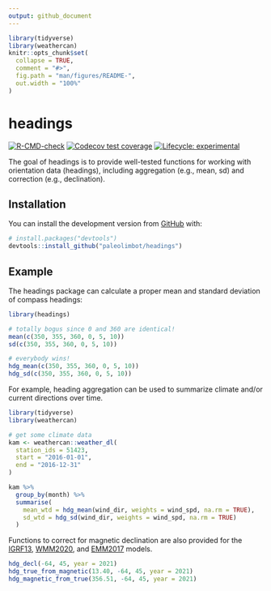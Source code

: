 ```yaml
---
output: github_document
---
```


<!-- README.md is generated from README.Rmd. Please edit that file -->

```r
library(tidyverse)
library(weathercan)
knitr::opts_chunk$set(
  collapse = TRUE,
  comment = "#>",
  fig.path = "man/figures/README-",
  out.width = "100%"
)
```

# headings

<!-- badges: start -->
[![R-CMD-check](https://github.com/paleolimbot/headings/workflows/R-CMD-check/badge.svg)](https://github.com/paleolimbot/headings/actions)
[![Codecov test coverage](https://codecov.io/gh/paleolimbot/headings/branch/master/graph/badge.svg)](https://codecov.io/gh/paleolimbot/headings?branch=master)
[![Lifecycle: experimental](https://img.shields.io/badge/lifecycle-experimental-orange.svg)](https://lifecycle.r-lib.org/articles/stages.html#experimental)
<!-- badges: end -->

The goal of headings is to provide well-tested functions for working with orientation data (headings), including aggregation (e.g., mean, sd) and correction (e.g., declination).

## Installation

You can install the development version from [GitHub](https://github.com/) with:

``` r
# install.packages("devtools")
devtools::install_github("paleolimbot/headings")
```
## Example

The headings package can calculate a proper mean and standard deviation of compass headings:

```r
library(headings)

# totally bogus since 0 and 360 are identical!
mean(c(350, 355, 360, 0, 5, 10))
sd(c(350, 355, 360, 0, 5, 10))

# everybody wins!
hdg_mean(c(350, 355, 360, 0, 5, 10))
hdg_sd(c(350, 355, 360, 0, 5, 10))
```

For example, heading aggregation can be used to summarize climate and/or current directions over time.

```r
library(tidyverse)
library(weathercan)

# get some climate data
kam <- weathercan::weather_dl(
  station_ids = 51423,
  start = "2016-01-01",
  end = "2016-12-31"
)

kam %>% 
  group_by(month) %>% 
  summarise(
    mean_wtd = hdg_mean(wind_dir, weights = wind_spd, na.rm = TRUE),
    sd_wtd = hdg_sd(wind_dir, weights = wind_spd, na.rm = TRUE)
  )
```

Functions to correct for magnetic declination are also provided for the [IGRF13](https://www.ngdc.noaa.gov/IAGA/vmod/home.html), [WMM2020](https://www.ngdc.noaa.gov/geomag/EMM/index.html), and [EMM2017](https://www.ngdc.noaa.gov/geomag/WMM/DoDWMM.shtml) models.

```r
hdg_decl(-64, 45, year = 2021)
hdg_true_from_magnetic(13.40, -64, 45, year = 2021)
hdg_magnetic_from_true(356.51, -64, 45, year = 2021)
```
